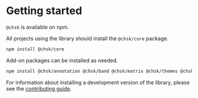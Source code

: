 
<Meta title="Getting started" />

# Getting started

`@chsk` is available on npm.

All projects using the library should install the `@chsk/core` package.

```bash
npm install @chsk/core
```

Add-on packages can be installed as needed.

```bash
npm install @chsk/annotation @chsk/band @chsk/matrix @chsk/themes @chsk/xy
```

For information about installing a development version of the library, please see the [contributing guide](https://github.com/tkonopka/chsk/blob/main/CONTRIBUTING.md).
